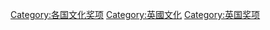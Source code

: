 
{{DEFAULTSORT:Awards}}
[[Category:各国文化奖项|Category:各国文化奖项]]
[[Category:英國文化|Category:英國文化]]
[[Category:英国奖项|Category:英国奖项]]